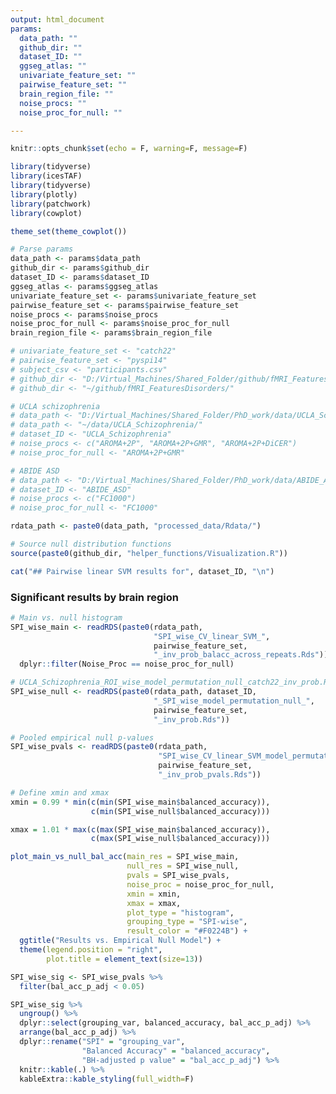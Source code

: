 ```yaml
---
output: html_document
params:
  data_path: ""
  github_dir: ""
  dataset_ID: ""
  ggseg_atlas: ""
  univariate_feature_set: ""
  pairwise_feature_set: ""
  brain_region_file: ""
  noise_procs: ""
  noise_proc_for_null: ""

---
```


```r
knitr::opts_chunk$set(echo = F, warning=F, message=F)
```

```r
library(tidyverse)
library(icesTAF)
library(tidyverse)
library(plotly)
library(patchwork)
library(cowplot)

theme_set(theme_cowplot())
```


```r
# Parse params
data_path <- params$data_path
github_dir <- params$github_dir
dataset_ID <- params$dataset_ID
ggseg_atlas <- params$ggseg_atlas
univariate_feature_set <- params$univariate_feature_set
pairwise_feature_set <- params$pairwise_feature_set
noise_procs <- params$noise_procs
noise_proc_for_null <- params$noise_proc_for_null
brain_region_file <- params$brain_region_file

# univariate_feature_set <- "catch22"
# pairwise_feature_set <- "pyspi14"
# subject_csv <- "participants.csv"
# github_dir <- "D:/Virtual_Machines/Shared_Folder/github/fMRI_FeaturesDisorders/"
# github_dir <- "~/github/fMRI_FeaturesDisorders/"

# UCLA schizophrenia
# data_path <- "D:/Virtual_Machines/Shared_Folder/PhD_work/data/UCLA_Schizophrenia/"
# data_path <- "~/data/UCLA_Schizophrenia/"
# dataset_ID <- "UCLA_Schizophrenia"
# noise_procs <- c("AROMA+2P", "AROMA+2P+GMR", "AROMA+2P+DiCER")
# noise_proc_for_null <- "AROMA+2P+GMR"

# ABIDE ASD
# data_path <- "D:/Virtual_Machines/Shared_Folder/PhD_work/data/ABIDE_ASD/"
# dataset_ID <- "ABIDE_ASD"
# noise_procs <- c("FC1000")
# noise_proc_for_null <- "FC1000"

rdata_path <- paste0(data_path, "processed_data/Rdata/")
```

```r
# Source null distribution functions
source(paste0(github_dir, "helper_functions/Visualization.R"))
```


```r
cat("## Pairwise linear SVM results for", dataset_ID, "\n")
```


### Significant results by brain region
```r
# Main vs. null histogram
SPI_wise_main <- readRDS(paste0(rdata_path, 
                                "SPI_wise_CV_linear_SVM_", 
                                pairwise_feature_set,
                                "_inv_prob_balacc_across_repeats.Rds")) %>%
  dplyr::filter(Noise_Proc == noise_proc_for_null)

# UCLA_Schizophrenia_ROI_wise_model_permutation_null_catch22_inv_prob.Rds
SPI_wise_null <- readRDS(paste0(rdata_path, dataset_ID,
                                "_SPI_wise_model_permutation_null_", 
                                pairwise_feature_set,
                                "_inv_prob.Rds"))

# Pooled empirical null p-values
SPI_wise_pvals <- readRDS(paste0(rdata_path, 
                                 "SPI_wise_CV_linear_SVM_model_permutation_null_", 
                                 pairwise_feature_set,
                                 "_inv_prob_pvals.Rds"))

# Define xmin and xmax
xmin = 0.99 * min(c(min(SPI_wise_main$balanced_accuracy)),
                  c(min(SPI_wise_null$balanced_accuracy)))

xmax = 1.01 * max(c(max(SPI_wise_main$balanced_accuracy)),
                  c(max(SPI_wise_null$balanced_accuracy)))

plot_main_vs_null_bal_acc(main_res = SPI_wise_main,
                          null_res = SPI_wise_null,
                          pvals = SPI_wise_pvals,
                          noise_proc = noise_proc_for_null,
                          xmin = xmin, 
                          xmax = xmax,
                          plot_type = "histogram",
                          grouping_type = "SPI-wise",
                          result_color = "#F0224B") +
  ggtitle("Results vs. Empirical Null Model") +
  theme(legend.position = "right",
        plot.title = element_text(size=13))
```


```r
SPI_wise_sig <- SPI_wise_pvals %>%
  filter(bal_acc_p_adj < 0.05)

SPI_wise_sig %>%
  ungroup() %>%
  dplyr::select(grouping_var, balanced_accuracy, bal_acc_p_adj) %>%
  arrange(bal_acc_p_adj) %>%
  dplyr::rename("SPI" = "grouping_var",
                "Balanced Accuracy" = "balanced_accuracy",
                "BH-adjusted p value" = "bal_acc_p_adj") %>%
  knitr::kable(.) %>%
  kableExtra::kable_styling(full_width=F)
```

